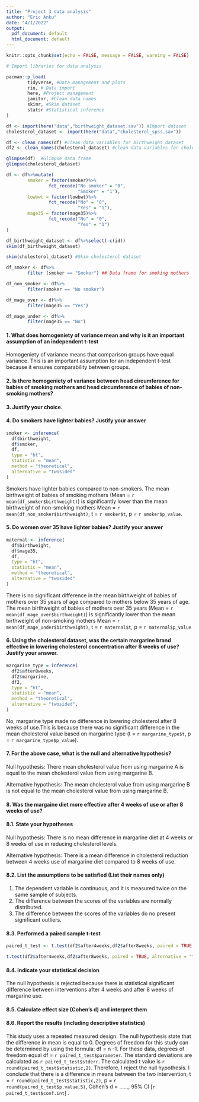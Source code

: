 ```yaml
---
title: "Project 3 data analysis"
author: "Eric Anku"
date: "4/1/2022"
output:
  pdf_document: default
  html_document: default
---
```


```r
knitr::opts_chunk$set(echo = FALSE, message = FALSE, warning = FALSE)
```


```r
# Import libraries for data analysis

pacman::p_load(
        tidyverse, #Data management and plots
        rio, # Data import
        here, #Project management
        janitor, #Clean data names
        skimr, #Skim dataset
        statsr #Statistical inference
)
```

```r
df <- import(here("data","birthweight_dataset.sav")) #Import dataset
cholesterol_dataset <- import(here("data","cholesterol_spss.sav"))
```



```r
df <- clean_names(df) #clean data variables for birthweight dataset
df2 <- clean_names(cholesterol_dataset) #clean data variables for cholesterol dataset
```


```r
glimpse(df)  #Glimpse data frame
glimpse(cholesterol_dataset)
```


```r
df <- df%>%mutate(
        smoker = factor(smoker)%>%
                fct_recode("No smoker" = "0",
                           "Smoker" = "1"),
        lowbwt = factor(lowbwt)%>%
                fct_recode("No" = "0",
                           "Yes" = "1"),
        mage35 = factor(mage35)%>%
                fct_recode("No" = "0",
                           "Yes" = "1")
)
```


```r
df_birthweight_dataset <- df%>%select(-c(id))
skim(df_birthweight_dataset)
```


```r
skim(cholesterol_dataset) #Skim cholesterol dataset
```


```r
df_smoker <- df%>%
        filter (smoker == "Smoker") ## Data frame for smoking mothers
```



```r
df_non_smoker <- df%>%
        filter(smoker == "No smoker")
```



```r
df_mage_over <- df%>%
        filter(mage35 == "Yes")

df_mage_under <- df%>%
        filter(mage35 == "No")
```


#### 1. What does homogeniety of variance mean and why is it an important assumption of an independent t-test


Homogeniety of variance means that comparison groups have equal variance. This is an important assumption for an independent t-test because it ensures comparability between groups.


#### 2. Is there homogeniety of variance between head circumference for babies of smoking mothers and head circumference of babies of non-smoking mothers?





#### 3. Justify your choice.




#### 4. Do smokers have lighter babies? Justify your answer



```r
smoker <- inference(
  df$birthweight,
  df$smoker,
  df,
  type = "ht",
  statistic = "mean",
  method = "theoretical",
  alternative = "twosided"
)

```


Smokers have lighter babies compared to non-smokers. The mean birthweight of babies of smoking mothers (Mean = `r mean(df_smoker$birthweight)`) is significantly lower than the mean birthweight of non-smoking mothers Mean = `r mean(df_non_smoker$birthweight)`, t = `r smoker$t`, p = `r smoker$p_value`.




#### 5. Do women over 35 have lighter babies? Justify your answer





```r
maternal <- inference(
  df$birthweight,
  df$mage35,
  df,
  type = "ht",
  statistic = "mean",
  method = "theoretical",
  alternative = "twosided"
)

```




There is no significant difference in the mean birthweight of babies of mothers over 35 years of age compared to mothers below 35 years of age. The mean birthweight of babies of mothers over 35 years (Mean = `r mean(df_mage_over$birthweight)`) is significantly lower than the mean birthweight of non-smoking mothers Mean = `r mean(df_mage_under$birthweight)`, t = `r maternal$t`, p = `r maternal$p_value`


#### 6. Using the cholesterol dataset, was the certain margarine brand effective in lowering cholesterol concentration after 8 weeks of use? Justify your answer.




```r
margarine_type = inference(
  df2$after8weeks,
  df2$margarine,
  df2,
  type = "ht",
  statistic = "mean",
  method = "theoretical",
  alternative = "twosided",
)
```




No, margarine type made no difference in lowering cholesterol after 8 weeks of use.This is because there was no significant difference in the mean cholesterol value based on margarine type (t = `r margarine_type$t`, p = `r margarine_type$p_value`).


#### 7. For the above case, what is the null and alternative hypothesis?


Null hypothesis: There mean cholesterol value from using margarine A is equal to the mean cholesterol value from using margarine B.


Alternative hypothesis: The mean cholesterol value from using margarine B is not equal to the mean cholesterol value from using margarine B.


#### 8. Was the margaine diet more effective after 4 weeks of use or after 8 weeks of use?


#### 8.1. State your hypotheses


Null hypothesis: There is no mean difference in margarine diet at 4 weeks or 8 weeks of use in reducing cholesterol levels.

Alternative hypothesis: There is a mean difference in cholesterol reduction between 4 weeks use of margarine diet compared to 8 weeks of use.


#### 8.2. List the assumptions to be satisfied (List their names only)

1. The dependent variable is continuous, and it is measured twice on the same sample of subjects.
2. The difference between the scores of the variables are normally distributed.
3. The difference between the scores of the variables do no present significant outliers.



#### 8.3. Performed a paired sample t-test

```r
paired_t_test <- t.test(df2$after4weeks,df2$after8weeks, paired = TRUE, alternative = "two.sided")

```
```r
t.test(df2$after4weeks,df2$after8weeks, paired = TRUE, alternative = "two.sided")
```


#### 8.4. Indicate your statistical decision

The null hypothesis is rejected because there is statistical significant difference between interventions after 4 weeks and after 8 weeks of margarine use.


#### 8.5. Calculate effect size (Cohen's d) and interpret them



#### 8.6. Report the results (including descriptive statistics)



This study uses a repeated measured design. The null hypothesis state that the difference in mean is equal to 0. Degrees of freedom for this study can be determined by using the formula: df = n -1. For these data, degrees of freedom equal df = `r paired_t_test$parameter`. The standard deviations are calculated as `r paired_t_test$stderr`. The calculated t value is `r round(paired_t_test$statistic,2)`. Therefore, I reject the null hypothesis. I conclude that there is a difference in means between the two intervention, t = `r round(paired_t_test$statistic,2)`, p = `r round(paired_t_test$p.value,5)`, Cohen's d = ......, 95% CI [`r paired_t_test$conf.int`]
.






















